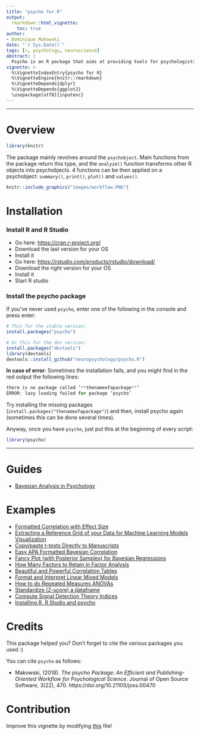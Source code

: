 ---
title: "psycho for R"
output: 
  rmarkdown::html_vignette:
    toc: true
author: 
- Dominique Makowski
date: "`r Sys.Date()`"
tags: [r, psychology, neuroscience]
abstract: |
  Psycho is an R package that aims at providing tools for psychologists, neuropsychologists and neuroscientists, to transform statistical outputs into something readable that can be, almost directly, copied and pasted into a report. It also implements various functions useful in psychological science, such as correlation matrices, assessment plot creation or normalization. The package revolves around the psychobject. Main functions from the package return this type, and the `analyze()` function transforms other R objects into psychobjects. Four functions can then be applied on a psychobject: `summary()`, `print()`, `plot()` and `values()`. Contrary to many other packages which goal is to produce statistical analyzes, `psycho` aims at filling the gap between statistical R outputs and statistical report writing, with a focus on APA formatting guidelines, to enhance the standardization of results reporting. Complex outputs, such as those of Bayesian and frequentist mixed models, are automatically transformed into readable text, tables, and plots that illustrate the effects. Thus, the results can easily be incorporated into shareable reports and publications, promoting data exploration, saving time and preventing errors for better, reproducible, science. 
vignette: >
  %\VignetteIndexEntry{psycho for R}
  %\VignetteEngine{knitr::rmarkdown}
  %\VignetteDepends{dplyr}
  %\VignetteDepends{ggplot2}
  \usepackage[utf8]{inputenc}
---



------


# Overview

```{r, echo=F, message=FALSE, warning=FALSE}
library(knitr)
```


The package mainly revolves around the `psychobject`. Main functions from the package return this type, and the `analyze()` function transforms other R objects into psychobjects. 4 functions can be then applied on a psychobject: `summary()`, `print()`, `plot()` and `values()`.

```{r, out.width=700, echo = FALSE, eval = TRUE, fig.align='center'}
knitr::include_graphics("images/workflow.PNG")
```

# Installation


### Install R and R Studio


- Go here: [https://cran.r-project.org/](https://cran.r-project.org/)
- Download the last version for your OS
- Install it
- Go here: [https://rstudio.com/products/rstudio/download/](https://rstudio.com/products/rstudio/download/)
- Download the right version for your OS
- Install it
- Start R studio

### Install the psycho package

If you've never used `psycho`, enter one of the following in the console and press enter:
```{r, eval = FALSE}
# This for the stable version:
install.packages("psycho")

# Or this for the dev version:
install.packages("devtools")
library(devtools)
devtools::install_github("neuropsychology/psycho.R")
```

**In case of error**: Sometimes the installation fails, and you might find in the red output the following lines:
```r
there is no package called ‘**thenameofapackage**’
ERROR: lazy loading failed for package ‘psycho’
```
Try installing the missing packages (`install.packages("thenameofapackage")`) and then, install psycho again (sometimes this can be done several times).

Anyway, once you have `psycho`, just put this at the beginning of every script:
```{r}
library(psycho)
```



<!-- ![](https://github.com/neuropsychology/psycho.R/blob/master/vignettes/images/workflow.PNG) -->

------

# Guides

- [Bayesian Analysis in Psychology](https://CRAN.R-project.org/package=psycho/vignettes/bayesian.html)


# Examples

- [Formatted Correlation with Effect Size](https://neuropsychology.github.io/psycho.R/2018/06/28/analyze_correlation.html)
- [Extracting a Reference Grid of your Data for Machine Learning Models Visualization](https://neuropsychology.github.io/psycho.R/2018/06/25/refdata.html)
- [Copy/paste t-tests Directly to Manuscripts](https://neuropsychology.github.io/psycho.R/2018/06/19/analyze_ttest.html)
- [Easy APA Formatted Bayesian Correlation](https://neuropsychology.github.io/psycho.R/2018/06/11/bayesian_correlation.html)
- [Fancy Plot (with Posterior Samples) for Bayesian Regressions](https://neuropsychology.github.io/psycho.R/2018/06/03/plot_bayesian_model.html)
- [How Many Factors to Retain in Factor Analysis](https://neuropsychology.github.io/psycho.R/2018/05/24/n_factors.html)
- [Beautiful and Powerful Correlation Tables](https://neuropsychology.github.io/psycho.R/2018/05/20/correlation.html)
- [Format and Interpret Linear Mixed Models](https://neuropsychology.github.io/psycho.R/2018/05/10/interpret_mixed_models.html)
- [How to do Repeated Measures ANOVAs](https://neuropsychology.github.io/psycho.R/2018/05/01/repeated_measure_anovas.html)
- [Standardize (Z-score) a dataframe](https://neuropsychology.github.io/psycho.R/2018/03/29/standardize.html)
- [Compute Signal Detection Theory Indices](https://neuropsychology.github.io/psycho.R/2018/03/29/SDT.html)
- [Installing R, R Studio and psycho](https://neuropsychology.github.io/psycho.R/2018/03/21/installingR.html)


<!-- # Other  -->


<!-- ## Custom Plots -->

<!-- In general, the `plot()` function returns, most of the times, a ggplot object. That means it remains quite flexible. Here's an example. -->


<!-- ```{r eval=TRUE, fig.align='center', fig.height=4.5, fig.width=9, message=FALSE, warning=FALSE, results='markup'} -->
<!-- library(psycho) -->

<!-- # Let's create a correlation plot -->
<!-- p <- plot(psycho::correlation(iris)) -->

<!-- # Custom theme and colours -->
<!-- p <- p + -->
<!--   scale_fill_gradientn(colors = c("#4CAF50", "#FFEB3B", "#FF5722")) + -->
<!--   ylab("Variables\n") + -->
<!--   labs(fill = "r") + -->
<!--   theme( -->
<!--     plot.background = element_rect(fill = "#607D8B"), -->
<!--     axis.title.y = element_text(size = 20, angle = 90, colour = "white"), -->
<!--     axis.text = element_text(size = 15, colour = "white"), -->
<!--     legend.title = element_text(size = 20, colour = "white"), -->
<!--     legend.text = element_text(size = 15, colour = "white"), -->
<!--     title = element_text(size = 16, colour = "white") -->
<!--   ) -->
<!-- p -->
<!-- ``` -->


<!-- ------ -->

<!-- ## Single-case methods -->

<!-- ### Crawford-Garthwaite (2007) Bayesian test for single-case vs. control group -->

<!-- Neuropsychologists often need to compare a single case to a small control group. However, the standard two-sample t-test does not work because the case is only one observation. Crawford and Garthwaite (2012) demonstrate that the Crawford-Garthwaite (2007) t-test is a better approach (in terms of controlling Type I error rate) than other commonly-used alternatives. -->


<!-- ```{r echo=TRUE, message=FALSE, warning=FALSE, results='markup'} -->
<!-- library(psycho) -->

<!-- patient <- 61 # The IQ of a patient -->
<!-- controls <- c(86, 100, 112, 95, 121, 102) # The IQs of a control group -->

<!-- result <- crawford.test(patient, controls) -->
<!-- print(result) -->
<!-- plot(result) -->
<!-- ``` -->

<!-- ### Crawford-Howell (1998) t-test for dissociation -->

<!-- Assessing dissociation between processes is a fundamental part of clinical neuropsychology. However, while the detection of suspected impairments is a fundamental feature of single-case studies, evidence of an impairment on a given task usually becomes of theoretical interest only if it is observed in the context of less impaired or normal performance on other tasks. Crawford and Garthwaite (2012) demonstrate that the Crawford-Howell (1998) t-test for dissociation is a better approach (in terms of controlling Type I error rate) than other commonly-used alternatives. -->


<!-- ```{r echo=TRUE, message=FALSE, warning=FALSE, results='markup'} -->
<!-- library(psycho) -->

<!-- case_X <- 132 -->
<!-- case_Y <- 7 -->
<!-- controls_X <- c(100, 125, 89, 105, 109, 99) -->
<!-- controls_Y <- c(7, 8, 9, 6, 7, 10) -->

<!-- result <- crawford_dissociation.test(case_X, case_Y, controls_X, controls_Y) -->
<!-- ``` -->


<!-- ### Mellenbergh & van den Brink (1998) test for pre-post comparison -->

<!-- Clinicians willing to check if their intervention had an effect on a single participant might want to use the Mellenbergh & van den Brink (1998) test, comparing the difference between baseline and post-test to the standart deviation of a control group. -->

<!-- ```{r echo=TRUE, message=FALSE, warning=FALSE, results='markup'} -->
<!-- library(psycho) -->

<!-- t0 <- 82 # The IQ of a patient at baseline -->
<!-- t1 <- 105 # The IQ of a patient after the new therapy -->
<!-- controls <- c(94, 100, 108, 95, 102, 94) # The IQs of a control group -->

<!-- rez <- mellenbergh.test(t0, t1, controls = controls) -->

<!-- # if we do not have a control group, we can also directly enter the SD of the score. -->
<!-- # For IQ, the SD is of 15. -->
<!-- rez <- mellenbergh.test(t0, t1, controls = 15) -->
<!-- ``` -->




# Credits

This package helped you? Don't forget to cite the various packages you used :)

You can cite `psycho` as follows:

- Makowski, (2018). *The psycho Package: An Efficient and Publishing-Oriented Workflow for Psychological Science*. Journal of Open Source Software, 3(22), 470. https://doi.org/10.21105/joss.00470


# Contribution

Improve this vignette by modifying [this](https://github.com/neuropsychology/psycho.R/blob/master/vignettes/overview.Rmd) file!

